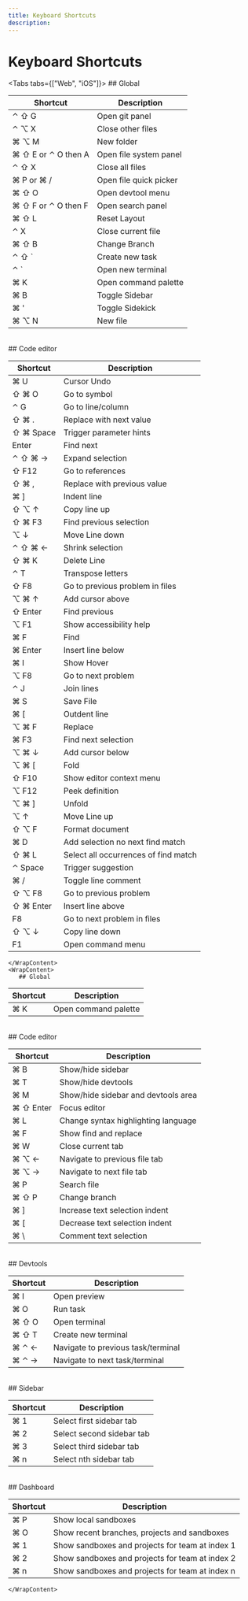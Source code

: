 ```yaml
---
title: Keyboard Shortcuts
description:
---
```



# Keyboard Shortcuts

<Tabs tabs={["Web", "iOS"]}>
    <WrapContent>
      ## Global

| Shortcut      | Description |
| ----------- | ----------- |
⌃ ⇧ G     |   Open git panel
⌃ ⌥ X       |   Close other files
⌘ ⌥ M       |   New folder
⌘ ⇧ E or ⌃ O then A     |   Open file system panel
⌃ ⇧ X       |   Close all files
⌘ P or ⌘ /      |   Open file quick picker
⌘ ⇧ O       |   Open devtool menu
⌘ ⇧ F or ⌃ O then F     |   Open search panel
⌘ ⇧ L       |   Reset Layout
⌃ X     |   Close current file
⌘ ⇧ B       |   Change Branch
⌃ ⇧ `       |   Create new task
⌃ `     |   Open new terminal
⌘ K     |   Open command palette
⌘ B     |   Toggle Sidebar
⌘ '     |   Toggle Sidekick
⌘ ⌥ N       |   New file

<br/>
## Code editor

| Shortcut      | Description |
| ----------- | ----------- |
⌘ U     |       Cursor Undo
⇧ ⌘ O       |       Go to symbol
⌃ G     |       Go to line/column
⇧ ⌘ .       |       Replace with next value
⇧ ⌘ Space       |       Trigger parameter hints
Enter       |       Find next 
⌃ ⇧ ⌘ →     |       Expand selection
⇧ F12       |       Go to references
⇧ ⌘ ,       |       Replace with previous value
⌘ ]     |       Indent line
⇧ ⌥ ↑       |       Copy line up
⇧ ⌘ F3      |       Find previous selection
⌥ ↓     |       Move Line down
⌃ ⇧ ⌘ ←     |       Shrink selection
⇧ ⌘ K       |       Delete Line
⌃ T     |       Transpose letters
⇧ F8        |       Go to previous problem in files
⌥ ⌘ ↑       |       Add cursor above
⇧ Enter     |       Find previous
⌥ F1        |       Show accessibility help
⌘ F     |       Find
⌘ Enter     |       Insert line below
⌘ I     |       Show Hover
⌥ F8        |       Go to next problem
⌃ J     |       Join lines
⌘ S     |       Save File
⌘ [     |       Outdent line
⌥ ⌘ F       |       Replace
⌘ F3        |       Find next selection
⌥ ⌘ ↓       |       Add cursor below
⌥ ⌘ [       |       Fold
⇧ F10       |       Show editor context menu
⌥ F12       |       Peek definition
⌥ ⌘ ]       |       Unfold
⌥ ↑     |       Move Line up
⇧ ⌥ F       |       Format document
⌘ D     |       Add selection no next find match
⇧ ⌘ L       |       Select all occurrences of find match
⌃ Space     |       Trigger suggestion
⌘ /     |       Toggle line comment
⇧ ⌥ F8      |       Go to previous problem
⇧ ⌘ Enter       |       Insert line above
F8      |       Go to next problem in files
⇧ ⌥ ↓       |       Copy line down
F1      |       Open command menu
    </WrapContent>
    <WrapContent>
       ## Global

| Shortcut      | Description |
| ----------- | ----------- |
⌘ K | Open command palette

<br/>
## Code editor

| Shortcut      | Description |
| ----------- | ----------- |
⌘ B | Show/hide sidebar
⌘ T | Show/hide devtools
⌘ M | Show/hide sidebar and devtools area
⌘ ⇧ Enter | Focus editor
⌘ L | Change syntax highlighting language
⌘ F | Show find and replace
⌘ W | Close current tab
⌘ ⌥ ← | Navigate to previous file tab
⌘ ⌥ → | Navigate to next file tab
⌘ P | Search file
⌘ ⇧ P | Change branch
⌘ ] | Increase text selection indent
⌘ [ | Decrease text selection indent
⌘ \ | Comment text selection

<br/>
## Devtools

| Shortcut      | Description |
| ----------- | ----------- |
⌘ I | Open preview
⌘ O | Run task
⌘ ⇧ O | Open terminal
⌘ ⇧ T | Create new terminal
⌘ ⌃ ← | Navigate to previous task/terminal
⌘ ⌃ → | Navigate to next task/terminal

<br/>
## Sidebar

| Shortcut      | Description |
| ----------- | ----------- |
⌘ 1 | Select first sidebar tab
⌘ 2 | Select second sidebar tab
⌘ 3 | Select third sidebar tab
⌘ n | Select nth sidebar tab

<br/>
## Dashboard

| Shortcut      | Description |
| ----------- | ----------- |
⌘ P | Show local sandboxes
⌘ O | Show recent branches, projects and sandboxes
⌘ 1 | Show sandboxes and projects for team at index 1
⌘ 2 | Show sandboxes and projects for team at index 2
⌘ n | Show sandboxes and projects for team at index n
    </WrapContent>
</Tabs>
